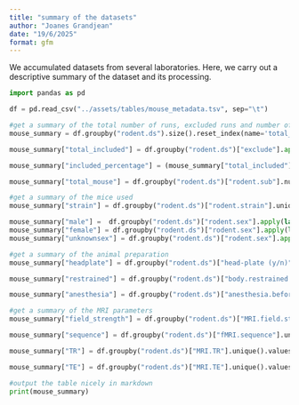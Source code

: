 ```yaml
---
title: "summary of the datasets"
author: "Joanes Grandjean"
date: "19/6/2025"
format: gfm
---
```


We accumulated datasets from several laboratories. Here, we carry out a descriptive summary of the dataset and its processing.


```python
import pandas as pd

df = pd.read_csv("../assets/tables/mouse_metadata.tsv", sep="\t")

#get a summary of the total number of runs, excluded runs and number of animals
mouse_summary = df.groupby("rodent.ds").size().reset_index(name='total_run')

mouse_summary["total_included"] = df.groupby("rodent.ds")["exclude"].apply(lambda x: x.isna().sum()).values

mouse_summary["included_percentage"] = (mouse_summary["total_included"] / mouse_summary["total_run"]) * 100

mouse_summary["total_mouse"] = df.groupby("rodent.ds")["rodent.sub"].nunique().values

#get a summary of the mice used 
mouse_summary["strain"] = df.groupby("rodent.ds")["rodent.strain"].unique().values

mouse_summary["male"] =  df.groupby("rodent.ds")["rodent.sex"].apply(lambda x: (x == 'm').sum()).values
mouse_summary["female"] = df.groupby("rodent.ds")["rodent.sex"].apply(lambda x: (x == 'f').sum()).values
mouse_summary["unknownsex"] = df.groupby("rodent.ds")["rodent.sex"].apply(lambda x: x.isna().sum()).values

#get a summary of the animal preparation
mouse_summary["headplate"] = df.groupby("rodent.ds")["head-plate (y/n)"].unique().values

mouse_summary["restrained"] = df.groupby("rodent.ds")["body.restrained (y/n)"].unique().values

mouse_summary["anesthesia"] = df.groupby("rodent.ds")["anesthesia.before.acquisition"].unique().values

#get a summary of the MRI parameters
mouse_summary["field_strength"] = df.groupby("rodent.ds")["MRI.field.strength"].unique().values

mouse_summary["sequence"] = df.groupby("rodent.ds")["fMRI.sequence"].unique().values

mouse_summary["TR"] = df.groupby("rodent.ds")["MRI.TR"].unique().values

mouse_summary["TE"] = df.groupby("rodent.ds")["MRI.TE"].unique().values

#output the table nicely in markdown
print(mouse_summary)
```

